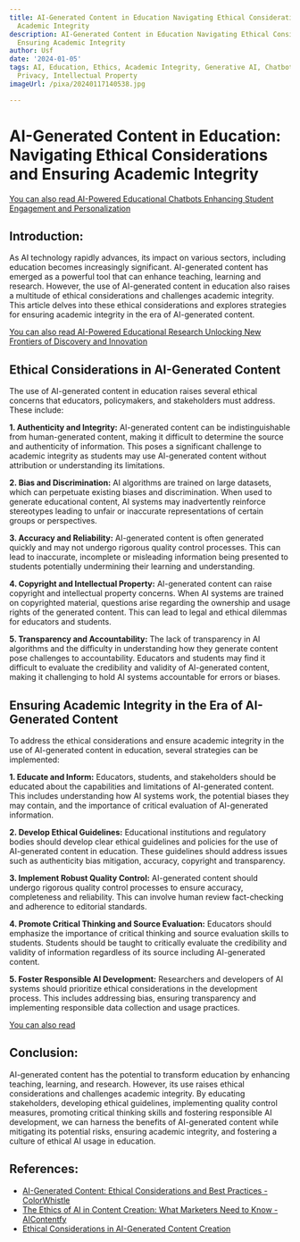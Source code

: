 ```yaml
---
title: AI-Generated Content in Education Navigating Ethical Considerations and Ensuring
  Academic Integrity
description: AI-Generated Content in Education Navigating Ethical Considerations and
  Ensuring Academic Integrity
author: Usf
date: '2024-01-05'
tags: AI, Education, Ethics, Academic Integrity, Generative AI, Chatbots, Bias, Transparency,
  Privacy, Intellectual Property
imageUrl: /pixa/20240117140538.jpg

---
```

# AI-Generated Content in Education: Navigating  Ethical Considerations  and Ensuring  Academic Integrity

[You can also read AI-Powered Educational  Chatbots Enhancing  Student Engagement and Personalization](AI-Powered%20Educational%20Chatbots%20Enhancing%20Student%20Engagement%20and%20Personalization)


## Introduction:
As AI technology rapidly advances, its impact on various  sectors, including education becomes increasingly significant. AI-generated content  has  emerged as a powerful tool that can enhance  teaching, learning  and research. However, the use of AI-generated content in education also raises  a multitude of ethical considerations and  challenges academic integrity. This article delves into  these ethical considerations and explores strategies for ensuring academic integrity in the era of AI-generated content.

[You can also read AI-Powered Educational Research  Unlocking  New Frontiers of Discovery and Innovation](AI-Powered%20Educational%20Research%20Unlocking%20New%20Frontiers%20of%20Discovery%20and%20Innovation)


##  Ethical Considerations in AI-Generated Content

The use of AI-generated content in education raises several ethical concerns that educators, policymakers, and stakeholders must address. These include:

**1. Authenticity and Integrity:**
AI-generated content can be indistinguishable  from human-generated content, making it difficult to determine the source and authenticity  of information. This poses a significant challenge to academic  integrity as students may use AI-generated content without attribution or understanding its limitations.

**2. Bias and Discrimination:**
AI algorithms are trained on large datasets, which can perpetuate  existing  biases and discrimination. When used  to generate educational content, AI systems  may inadvertently  reinforce stereotypes  leading to unfair or inaccurate representations of certain groups or perspectives.

**3. Accuracy and Reliability:**
AI-generated content is often generated quickly and may not undergo rigorous quality control processes. This can  lead to inaccurate, incomplete or misleading information being presented to students potentially undermining their learning and understanding.

**4. Copyright and Intellectual Property:**
AI-generated content can raise copyright  and intellectual property concerns. When AI systems are trained on copyrighted material, questions arise regarding the  ownership and usage rights of the generated content. This can  lead to legal  and ethical dilemmas for educators and students.

**5. Transparency and Accountability:**
The lack  of  transparency in  AI algorithms and the difficulty in understanding how they generate content pose challenges to accountability. Educators and students  may find it difficult to evaluate the credibility and validity of AI-generated content, making it challenging to  hold AI systems accountable for errors or biases.

## Ensuring Academic  Integrity in the Era of AI-Generated Content

To address the ethical considerations  and ensure academic integrity in the use of AI-generated content in education, several strategies can  be  implemented:

**1. Educate and Inform:**
Educators, students, and  stakeholders should be educated  about the capabilities and limitations  of AI-generated content. This includes understanding how AI systems work, the potential biases  they  may contain, and the importance  of critical evaluation of AI-generated information.

**2. Develop Ethical Guidelines:**
Educational institutions  and regulatory bodies should develop clear ethical guidelines and policies for the use of  AI-generated content in education. These guidelines should  address issues such as authenticity bias mitigation,  accuracy, copyright  and transparency.

**3. Implement Robust Quality Control:**
AI-generated content should undergo rigorous quality control processes to ensure accuracy, completeness and reliability. This can involve human review fact-checking  and adherence to editorial standards.

**4. Promote Critical Thinking and Source Evaluation:**
Educators should emphasize the importance of critical  thinking and source evaluation  skills to students. Students should be taught to critically evaluate the credibility and validity of  information regardless of its source including AI-generated  content.

**5. Foster Responsible AI Development:**
Researchers and developers of AI systems should prioritize ethical considerations in the development process. This includes addressing bias, ensuring transparency and implementing responsible data  collection and usage practices.

[You can  also read ]()


## Conclusion:
AI-generated content has the potential to transform education by enhancing teaching, learning, and research. However, its use raises ethical considerations and challenges academic integrity. By educating stakeholders,  developing ethical guidelines, implementing quality control measures, promoting critical thinking  skills and fostering responsible  AI development, we can harness the benefits of AI-generated content while mitigating its potential risks,  ensuring academic integrity, and fostering a culture of ethical AI usage in education.

## References:
- [AI-Generated Content: Ethical Considerations and Best Practices - ColorWhistle](https://colorwhistle.com/ai-generated-content-best-practices/)
- [The Ethics of AI in Content Creation: What Marketers Need to Know - AIContentfy](https://aicontentfy.com/en/blog/ethics-of-ai-in-content-creation-what-marketers-need-to-know-1)
- [Ethical Considerations in AI-Generated Content Creation](https://www.contentbloom.com/blog/ethical-considerations-in-ai-generated-content-creation/)
